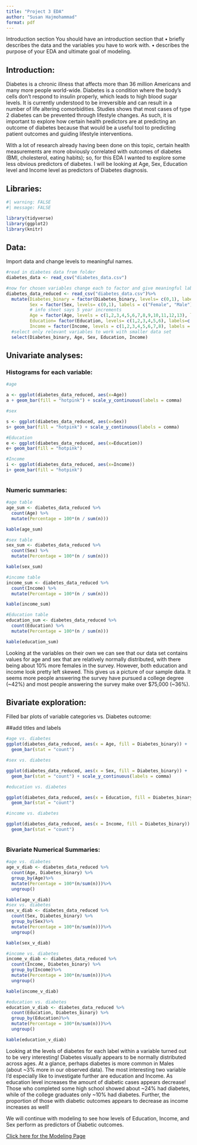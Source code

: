 ```yaml
---
title: "Project 3 EDA"
author: "Susan Hajmohammad"
format: pdf
---
```


Introduction section
You should have an introduction section that
• briefly describes the data and the variables you have to work with.
• describes the purpose of your EDA and ultimate goal of modeling.

## Introduction: 

Diabetes is a chronic illness that affects more than 36 million Americans and many more people world-wide.  Diabetes is a condition where the body’s cells don't respond to insulin properly, which leads to high blood sugar levels. It is currently understood to be irreversible and can result in a number of life altering comorbidities.  Studies shows that most cases of type 2 diabetes can be prevented through lifestyle changes.  As such, it is important to explore how certain health predictors are at predicting an outcome of diabetes because that would be a useful tool to predicting patient outcomes and guiding lifestyle interventions.  

With a lot of research already having been done on this topic, certain health measurements are more obviously correlated with outcomes of diabetes (BMI, cholesterol, eating habits); so, for this EDA I wanted to explore some less obvious predictors of diabetes.  I will be looking at Age, Sex, Education level and Income level as predictors of Diabetes diagnosis.  


## Libraries: 

```r
#| warning: FALSE
#| message: FALSE

library(tidyverse)
library(ggplot2)
library(knitr)
```


## Data: 

Import data and change levels to meaningful names. 


```r
#read in diabetes data from folder
diabetes_data <- read_csv("diabetes_data.csv")

#now for chosen variables change each to factor and give meaningful labels for the levels
diabetes_data_reduced <- read_csv("diabetes_data.csv")%>% 
  mutate(Diabetes_binary = factor(Diabetes_binary, levels= c(0,1), labels=c("No Diabetes", "Diabetes")),
         Sex = factor(Sex, levels= c(0,1), labels = c("Female", "Male")), 
         # info sheet says 5 year increments
         Age = factor(Age, levels = c(1,2,3,4,5,6,7,8,9,10,11,12,13), labels = c("18to24", "25to29", "30to34", "35to39", "40to44", "45to49", "50to54", "55to59", "60to64", "65to69", "70to74", "75to79", "80plus")),
         Education= factor(Education, levels= c(1,2,3,4,5,6), labels=c("Never attended or only kindergarten","Elementary","Some high school", "High school graduate","Some college or technical school","College graduate")), 
         Income = factor(Income, levels = c(1,2,3,4,5,6,7,8), labels = c("< $10,000","< $15,000","< $20,000","< $25,000", "< $35,000","< $50,000","< $75,000","$75,000+")))%>%
  #select only relevant variables to work with smaller data set
  select(Diabetes_binary, Age, Sex, Education, Income)

```

## Univariate analyses: 

### Histograms for each variable: 

```r

#age 

a <- ggplot(diabetes_data_reduced, aes(x=Age))
a + geom_bar(fill = "hotpink") + scale_y_continuous(labels = comma)

#sex

s <- ggplot(diabetes_data_reduced, aes(x=Sex))
s+ geom_bar(fill = "hotpink") + scale_y_continuous(labels = comma)

#Education
e <- ggplot(diabetes_data_reduced, aes(x=Education))
e+ geom_bar(fill = "hotpink") 

#Income
i <- ggplot(diabetes_data_reduced, aes(x=Income))
i+ geom_bar(fill = "hotpink") 



```

### Numeric summaries: 
```r
#age table 
age_sum <- diabetes_data_reduced %>%
  count(Age) %>%
  mutate(Percentage = 100*(n / sum(n)))

kable(age_sum)

#sex table 
sex_sum <- diabetes_data_reduced %>%
  count(Sex) %>%
  mutate(Percentage = 100*(n / sum(n)))

kable(sex_sum)

#income table 
income_sum <- diabetes_data_reduced %>%
  count(Income) %>%
  mutate(Percentage = 100*(n / sum(n)))

kable(income_sum)

#Education table 
education_sum <- diabetes_data_reduced %>%
  count(Education) %>%
  mutate(Percentage = 100*(n / sum(n)))

kable(education_sum)
```



Looking at the variables on their own we can see that our data set contains values for age and sex that are relatively normally distributed, with there being about 10% more females in the survey.  However, both education and income look pretty left skewed. This gives us a picture of our sample data.  It seems more people answering the survey have pursued a college degree (~42%) and most people answering the survey make over $75,000  (~36%).



## Bivariate exploration: 

Filled bar plots of variable categories vs. Diabetes outcome: 

##add titles and labels

```r

#age vs. diabetes
ggplot(diabetes_data_reduced, aes(x = Age, fill = Diabetes_binary)) +
  geom_bar(stat = "count")

#sex vs. diabetes

ggplot(diabetes_data_reduced, aes(x = Sex, fill = Diabetes_binary)) +
  geom_bar(stat = "count") + scale_y_continuous(labels = comma)

#education vs. diabetes

ggplot(diabetes_data_reduced, aes(x = Education, fill = Diabetes_binary)) +
  geom_bar(stat = "count")

#income vs. diabetes

ggplot(diabetes_data_reduced, aes(x = Income, fill = Diabetes_binary)) +
  geom_bar(stat = "count")



```

### Bivariate Numerical Summaries:
```r
#age vs. diabetes
age_v_diab <- diabetes_data_reduced %>% 
  count(Age, Diabetes_binary) %>%
  group_by(Age)%>%
  mutate(Percentage = 100*(n/sum(n)))%>%
  ungroup()

kable(age_v_diab)
#sex vs. diabetes
sex_v_diab <- diabetes_data_reduced %>% 
  count(Sex, Diabetes_binary) %>%
  group_by(Sex)%>%
  mutate(Percentage = 100*(n/sum(n)))%>%
  ungroup()

kable(sex_v_diab)

#income vs. diabetes
income_v_diab <- diabetes_data_reduced %>% 
  count(Income, Diabetes_binary) %>%
  group_by(Income)%>%
  mutate(Percentage = 100*(n/sum(n)))%>%
  ungroup()

kable(income_v_diab)

#education vs. diabetes
education_v_diab <- diabetes_data_reduced %>% 
  count(Education, Diabetes_binary) %>%
  group_by(Education)%>%
  mutate(Percentage = 100*(n/sum(n)))%>%
  ungroup()

kable(education_v_diab)
```


Looking at the levels of diabetes for each label within a variable turned out to be very interesting!  Diabetes visually appears to be normally distributed across ages.  At a glance, perhaps diabetes is more common in Males (about ~3% more in our observed data).  The most interesting two variable I'd especially like to investigate further are education and Income.  As education level increases the amount of diabetic cases appears decrease! Those who completed some high school showed about ~24% had diabetes, while of the college graduates only ~10% had diabetes.  Further, the proportion of those with diabetic outcomes appears to decrease as income increases as well!  

We will continue with modeling to see how levels of Education, Income, and Sex perform as predictors of Diabetic outcomes. 


[Click here for the Modeling Page](Modeling.html)
